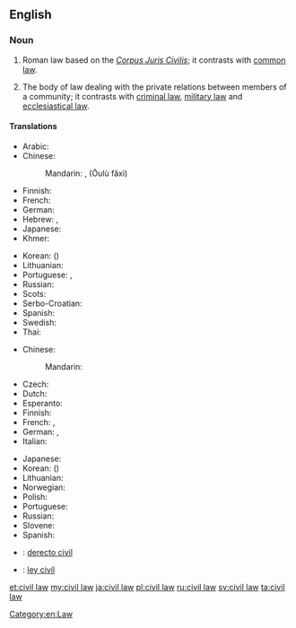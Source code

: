 {{wikipedia}}
==English==

===Noun===
{{en-noun|sg=[[civil]] [[law]]}}

# {{legal}} Roman law based on the ''[[Corpus Juris Civilis]]''; it contrasts with [[common law]].
# {{legal}} The body of law dealing with the private relations between members of a community; it contrasts with [[criminal law]], [[military law]] and [[ecclesiastical law]].

====Translations====
{{trans-top|legal system contrasting with common law}}
* Arabic: {{Arab|[[قانون مدني]]}} {{m}}
* Chinese:
*: Mandarin: {{Hant|[[歐陸]][[法系]]}}, {{Hans|[[欧陆]][[法系]]}} (Ōulù fǎxì)
* Finnish: {{t-|fi|säädösoikeus}}
* French: {{t+|fr|droit civil|m}}
* German: {{t-|de|kontinentaleuropäischer Rechtskreis|m}}
* Hebrew: {{t-|he|המשפט הקונטיננטלי}}, {{t-|he|משפט אזרחי}}
* Japanese: {{t-|ja|大陸法|tr=たいりくほう, tairiku hō}}
* Khmer: {{t-|km|ច្បាប់រដ្ឋប្បវេណី|tr=jbab roth pak ve ni|sc=Khmr}}
{{trans-mid}}
* Korean: {{t-|ko|대륙법|tr=daeryukbeop|sc=Kore}} ({{t+|ko|大陸法|sc=Kore}})
* Lithuanian: {{t-|lt|kontinentinė teisė|xs=Lithuanian}}
* Portuguese: {{t-|pt|civil law|f}}, {{t-|pt|direito romano-germânico|m}}
* Russian: {{t-|ru|романо-германское право|n|tr=románo-germánskoje právo}}
* Scots: {{tø|sco|ceevil law}}
* Serbo-Croatian: {{t|sh|građansko pravo|n}}
* Spanish: {{t-|es|derecho continental|m}}
* Swedish: {{t-|sv|civilrätt}}
* Thai: {{t-|th|กฎหมายแพ่ง|tr=gòd măai pâeng|sc=Thai}}
{{trans-bottom}}

{{trans-top|body of law dealing with private relations}}
* Chinese:
*: Mandarin: {{t|zh|民法|tr=mínfǎ|sc=Hani}}
* Czech: {{t-|cs|občanské právo|n}}
* Dutch: {{t-|nl|burgerlijk Wetboek}}
* Esperanto: {{t-|eo|civila kodo|xs=Esperanto}}
* Finnish: {{t-|fi|siviilioikeus}}
* French: {{t+|fr|droit civil|m}}, {{t+|fr|code civil|m}}
* German: {{t-|de|Zivilrecht|n}}, {{t+|de|Privatrecht|n}}
* Italian: {{t-|it|diritto civile|m}}
{{trans-mid}}
* Japanese: {{t+|ja|民法|tr=みんぽう, mimpō|sc=Jpan}}
* Korean: {{t+|ko|민법|tr=minbeop|sc=Kore}} ({{t+|ko|民法|sc=Kore}})
* Lithuanian: {{t-|lt|civiline teise|xs=Lithuanian}}
* Norwegian: {{t-|no|privatrecht}}
* Polish: {{t-|pl|prawo cywilne|n}}
* Portuguese: {{t-|pt|direito civil|m}}
* Russian: {{t+|ru|гражданское право|n|tr=graždánskoje právo}}
* Slovene: {{t-|sl|civilno pravo|n}}
* Spanish: {{t-|es|derecho civil|m}}
{{trans-bottom}}

{{checktrans-top}}
* {{ttbc|ia}}: [[derecto civil]]
* {{ttbc|es}}: [[ley civil]] {{f}}
{{trans-bottom}}

[[Category:en:Law]]

[[et:civil law]]
[[my:civil law]]
[[ja:civil law]]
[[pl:civil law]]
[[ru:civil law]]
[[sv:civil law]]
[[ta:civil law]]
